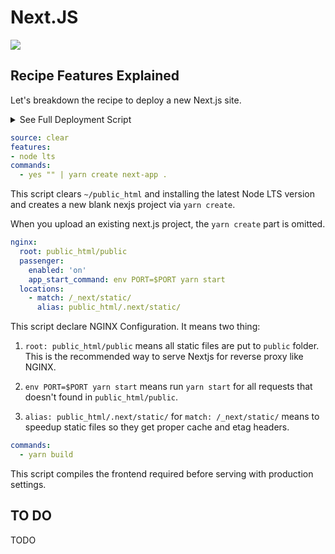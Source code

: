 ---
---

# Next.JS

[![](/assets/deploy.svg)](https://my.domcloud.co/start?from=https://raw.githubusercontent.com/domcloud/dom-templates/master/boot/nextjs.yml)

## Recipe Features Explained

Let's breakdown the recipe to deploy a new Next.js site.

<details>
<summary> See Full Deployment Script </summary>

```
source: clear
features:
- node lts
nginx:
  root: public_html/public
  passenger:
    enabled: 'on'
    app_start_command: env PORT=$PORT yarn start
  locations:
    - match: /_next/static/
      alias: public_html/.next/static/
commands:
  - yes "" | yarn create next-app .
  - yarn build
```

</details>


```yaml
source: clear
features:
- node lts
commands:
  - yes "" | yarn create next-app .
```

This script clears `~/public_html` and installing the latest Node LTS version and creates a new blank nexjs project via `yarn create`.

When you upload an existing next.js project, the `yarn create` part is omitted.


```yaml
nginx:
  root: public_html/public
  passenger:
    enabled: 'on'
    app_start_command: env PORT=$PORT yarn start
  locations:
    - match: /_next/static/
      alias: public_html/.next/static/
```

This script declare NGINX Configuration. It means two thing:

1. `root: public_html/public` means all static files are put to `public` folder. This is the recommended way to serve Nextjs for reverse proxy like NGINX.

1. `env PORT=$PORT yarn start` means run `yarn start` for all requests that doesn't found in `public_html/public`.

3. `alias: public_html/.next/static/` for `match: /_next/static/` means to speedup static files so they get proper cache and etag headers.

```yaml
commands:
  - yarn build
```

This script compiles the frontend required before serving with production settings.

## TO DO

TODO
